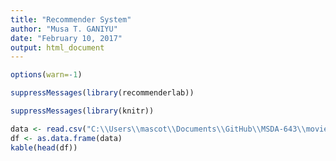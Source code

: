 ```yaml
---
title: "Recommender System"
author: "Musa T. GANIYU"
date: "February 10, 2017"
output: html_document
---
```


```r
options(warn=-1)

suppressMessages(library(recommenderlab))

suppressMessages(library(knitr))

data <- read.csv("C:\\Users\\mascot\\Documents\\GitHub\\MSDA-643\\movies_data_2.csv", sep = ";", header = TRUE)
df <- as.data.frame(data)
kable(head(df))
```


